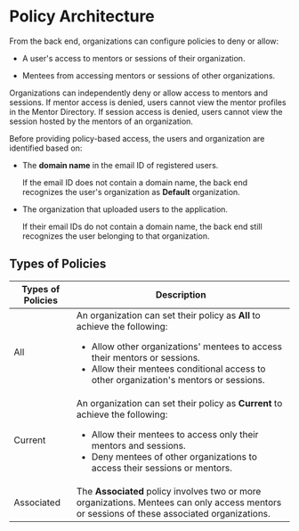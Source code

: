 
# Policy Architecture

From the back end, organizations can configure policies to deny or allow:

* A user's access to mentors or sessions of their organization.

* Mentees from accessing mentors or sessions of other organizations.

Organizations can independently deny or allow access to mentors and sessions. If mentor access is denied, users cannot view the mentor profiles in the Mentor Directory. If session access is denied, users cannot view the session hosted by the mentors of an organization.

Before providing policy-based access, the users and organization are identified based on:

* The **domain name** in the email ID of registered users. 

    <p>  
        <Admonition type="note">
        <p>If the email ID does not contain a domain name, the back end recognizes the user's organization as <b>Default</b> organization.</p>
        </Admonition>
    </p>

* The organization that uploaded users to the application. 

    <p>  
        <Admonition type="note">
        <p>If their email IDs do not contain a domain name, the back end still recognizes the user belonging to that organization.</p>
        </Admonition>
    </p>

## Types of Policies

|Types of Policies|Description|
| ----------- | ----------- |
|All|An organization can set their policy as **All** to achieve the following:<ul><li>Allow other organizations' mentees to access their mentors or sessions.</li><li>Allow their mentees conditional access to other organization's mentors or sessions.</li></ul>|
|Current|An organization can set their policy as **Current** to achieve the following:<ul><li>Allow their mentees to access only their mentors and sessions.</li><li>Deny mentees of other organizations to access their sessions or mentors.</li></ul>|
|Associated|The **Associated** policy involves two or more organizations. Mentees can only access mentors or sessions of these associated organizations.|



